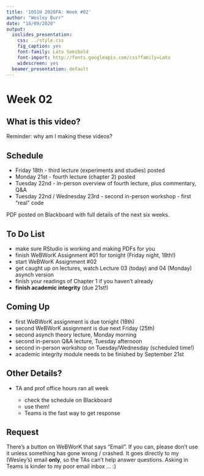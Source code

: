 ```yaml
---
title: '1051H 2020FA: Week #02'
author: "Wesley Burr"
date: "18/09/2020"
output:
  ioslides_presentation:
    css: ../style.css
    fig_caption: yes
    font-family: Lato Semibold
    font-import: http://fonts.googleapis.com/css?family=Lato
    widescreen: yes
  beamer_presentation: default
---
```


# Week 02

## What is this video?

Reminder: why am I making these videos? 

## Schedule

* Friday 18th - third lecture (experiments and studies) posted
* Monday 21st - fourth lecture (chapter 2) posted
* Tuesday 22nd - in-person overview of fourth lecture, plus commentary, Q&A
* Tuesday 22nd / Wednesday 23rd - second in-person workshop - first "real" code

PDF posted on Blackboard with full details of the next six weeks.

## To Do List

* make sure RStudio is working and making PDFs for you
* finish WeBWorK Assignment #01 for tonight (Friday night, 18th!)
* start WeBWorK Assignment #02
* get caught up on lectures, watch Lecture 03 (today) and 04 (Monday) asynch version
* finish your readings of Chapter 1 if you haven't already
* **finish academic integrity** (due 21st!)

## Coming Up

* first WeBWorK assignment is due tonight (18th)
* second WeBWorK assignment is due next Friday (25th)
* second asynch theory lecture, Monday morning
* second in-person Q&A lecture, Tuesday afternoon
* second in-person workshop on Tuesday/Wednesday (scheduled time!)
* academic integrity module needs to be finished by September 21st

## Other Details?

* TA and prof office hours ran all week
    
    - check the schedule on Blackboard
    - use them!
    - Teams is the fast way to get response

## Request

There's a button on WeBWorK that says "Email". If you can, please don't use it
unless something has gone wrong / crashed. It goes directly to my (Wesley's) email
**only**, so the TAs can't help answer questions. Asking in Teams is kinder to
my poor email inbox ... :)